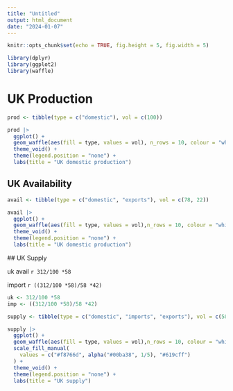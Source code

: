 ```yaml
---
title: "Untitled"
output: html_document
date: "2024-01-07"
---
```


```r
knitr::opts_chunk$set(echo = TRUE, fig.height = 5, fig.width = 5)

library(dplyr)
library(ggplot2)
library(waffle)

```

# UK Production

```r
prod <- tibble(type = c("domestic"), vol = c(100))

prod |> 
  ggplot() + 
  geom_waffle(aes(fill = type, values = vol), n_rows = 10, colour = "white", size = 1) + 
  theme_void() +
  theme(legend.position = "none") +
  labs(title = "UK domestic production")

```

## UK Availability

```r
avail <- tibble(type = c("domestic", "exports"), vol = c(78, 22))

avail |> 
  ggplot() + 
  geom_waffle(aes(fill = type, values = vol),n_rows = 10, colour = "white", size = 1) + 
  theme_void() +
  theme(legend.position = "none") +
  labs(title = "UK domestic production")

```

## UK Supply

uk avail `r 312/100 *58`

import `r ((312/100 *58)/58 *42)`

```r

uk <- 312/100 *58
imp <- ((312/100 *58)/58 *42)

supply <- tibble(type = c("domestic", "imports", "exports"), vol = c(58, 42, 9))

supply |> 
  ggplot() + 
  geom_waffle(aes(fill = type, values = vol),n_rows = 10, colour = "white", size = 1) + 
  scale_fill_manual(
    values = c("#f8766d", alpha("#00ba38", 1/5), "#619cff")
  ) +
  theme_void() +
  theme(legend.position = "none") +
  labs(title = "UK supply")



```

